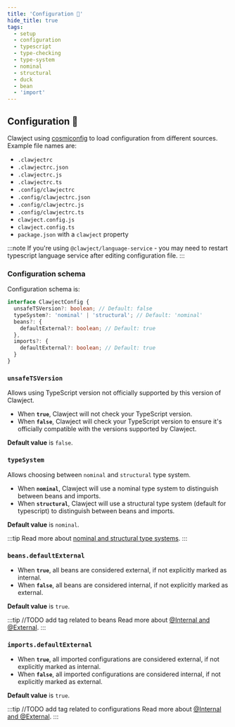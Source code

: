 ```yaml
---
title: 'Configuration 🔮'
hide_title: true
tags:
  - setup
  - configuration
  - typescript
  - type-checking
  - type-system
  - nominal
  - structural
  - duck
  - bean
  - 'import'
---
```


## Configuration 🔮

Clawject using [cosmiconfig](https://github.com/cosmiconfig/cosmiconfig) to load configuration from different sources.
Example file names are:

- `.clawjectrc`
- `.clawjectrc.json`
- `.clawjectrc.js`
- `.clawjectrc.ts`
- `.config/clawjectrc`
- `.config/clawjectrc.json`
- `.config/clawjectrc.js`
- `.config/clawjectrc.ts`
- `clawject.config.js`
- `clawject.config.ts`
- `package.json` with a `clawject` property

:::note
If you're using `@clawject/language-service` - you may need to restart typescript language service after editing configuration file.
:::

### Configuration schema

Configuration schema is:

```typescript
interface ClawjectConfig {
  unsafeTSVersion?: boolean; // Default: false
  typeSystem?: 'nominal' | 'structural'; // Default: 'nominal'
  beans?: {
    defaultExternal?: boolean; // Default: true
  },
  imports?: {
    defaultExternal?: boolean; // Default: true
  }
}
```

### `unsafeTSVersion`

Allows using TypeScript version not officially supported by this version of Clawject.

- When **`true`**, Clawject will not check your TypeScript version.
- When **`false`**, Clawject will check your TypeScript version to ensure it's officially compatible with the versions supported by Clawject.

**Default value** is `false`.

### `typeSystem`

Allows choosing between `nominal` and `structural` type system.

- When **`nominal`**, Clawject will use a nominal type system to distinguish between beans and imports.
- When **`structural`**, Clawject will use a structural type system (default for typescript) to distinguish between beans and imports.

**Default value** is `nominal`.

:::tip
Read more about [nominal and structural type systems](/docs/core-concepts/type-system.mdx).
:::

### `beans.defaultExternal`

- When **`true`**, all beans are considered external, if not explicitly marked as internal.
- When **`false`**, all beans are considered internal, if not explicitly marked as external.

**Default value** is `true`.

:::tip
//TODO add tag related to beans
Read more about [@Internal and @External](/docs/overview/internal-external.mdx#beans).
:::

### `imports.defaultExternal`

- When **`true`**, all imported configurations are considered external, if not explicitly marked as internal.
- When **`false`**, all imported configurations are considered internal, if not explicitly marked as external.

**Default value** is `true`.

:::tip
//TODO add tag related to configurations
Read more about [@Internal and @External](/docs/overview/internal-external.mdx#configuration).
:::
